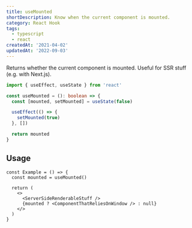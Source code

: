```yaml
---
title: useMounted
shortDescription: Know when the current component is mounted.
category: React Hook
tags:
  - typescript
  - react
createdAt: '2021-04-02'
updatedAt: '2022-09-03'
---
```


Returns whether the current component is mounted. Useful for SSR stuff (e.g.
with Next.js).

```typescript
import { useEffect, useState } from 'react'

const useMounted = (): boolean => {
  const [mounted, setMounted] = useState(false)

  useEffect(() => {
    setMounted(true)
  }, [])

  return mounted
}
```

## Usage

```tsx {1,6}
const Example = () => {
  const mounted = useMounted()

  return (
    <>
      <ServerSideRenderableStuff />
      {mounted ? <ComponentThatReliesOnWindow /> : null}
    </>
  )
}
```
